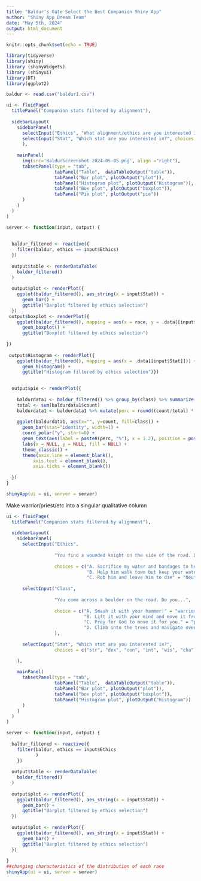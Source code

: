 ```yaml
---
title: "Baldur's Gate Select the Best Companion Shiny App"
author: "Shiny App Dream Team"
date: "May 5th, 2024"
output: html_document
---
```


```r
knitr::opts_chunk$set(echo = TRUE)
```

```r
library(tidyverse)
library(shiny)
library (shinyWidgets)
library (shinyui)
library(DT)
library(ggplot2)

baldur <- read.csv("baldur1.csv")
```

```r
ui <- fluidPage(
  titlePanel("Companion stats filtered by alignment"),
  
  sidebarLayout(
    sidebarPanel(
      selectInput("Ethics", "What alignment/ethics are you interested in?", choices = unique(baldur$ethics)),
      selectInput("Stat", "Which stat are you interested in?", choices = c("str", "dex", "con", "int", "wis", "cha"))
      ),
    
    mainPanel(
      img(src='BaldurScreenshot 2024-05-05.png', align ="right"),
      tabsetPanel(type = "tab",
                  tabPanel("Table",  dataTableOutput("table")),
                  tabPanel("Bar plot", plotOutput("plot")),
                  tabPanel("Histogram plot", plotOutput("Histogram")),
                  tabPanel("Box plot", plotOutput("boxplot")),
                  tabPanel("Pie plot", plotOutput("pie"))
      )
    )
  )
)

server <- function(input, output) {
  
  
  baldur_filtered <- reactive({
    filter(baldur, ethics == input$Ethics)
  })
  
  output$table <- renderDataTable(
    baldur_filtered()
  )
  
  output$plot <- renderPlot({
    ggplot(baldur_filtered(), aes_string(x = input$Stat)) +
      geom_bar() +
      ggtitle("Barplot filtered by ethics selection")
  })
 output$boxplot <- renderPlot({
    ggplot(baldur_filtered(), mapping = aes(x = race, y = .data[[input$Stat]])) +
      geom_boxplot() +
      ggtitle("Boxplot filtered by ethics selection") 
  
})
 
 output$Histogram <- renderPlot({
    ggplot(baldur_filtered(), mapping = aes(x = .data[[input$Stat]])) +
      geom_histogram() +
      ggtitle("Histogram filtered by ethics selection")})
 

  output$pie <- renderPlot({
    
    baldurdata1 <- baldur_filtered() %>% group_by(class) %>% summarize(count = n())
    total <- sum(baldurdata1$count)
    baldurdata1 <- baldurdata1 %>% mutate(perc = round((count/total) * 100, 2))
    
    ggplot(baldurdata1, aes(x="", y=count, fill=class)) +
      geom_bar(stat="identity", width=1) +
      coord_polar("y", start=0) +
      geom_text(aes(label = paste0(perc, "%"), x = 1.2), position = position_stack(vjust=0.5, )) +
      labs(x = NULL, y = NULL, fill = NULL) +
      theme_classic() +
      theme(axis.line = element_blank(),
          axis.text = element_blank(),
          axis.ticks = element_blank())
  
  })
}

shinyApp(ui = ui, server = server)
```
Make warrior/priest/etc into a singular qualitative column
```r
ui <- fluidPage(
  titlePanel("Companion stats filtered by alignment"),
  
  sidebarLayout(
    sidebarPanel(
      selectInput("Ethics", 
                  
                  "You find a wounded knight on the side of the road. Do you...",
                  
                  choices = c("A. Sacrifice my water and bandages to help him" = "Lawful", 
                              "B. Help him walk town but keep your water" = "Chaotic", 
                              "C. Rob him and leave him to die" = "Neutral")),
      
      selectInput("Class",
        
                  "You come across a boulder on the road. Do you...",
        
                  choice = c("A. Smash it with your hammer!" = "warrior",
                             "B. Lift it with your mind and move it from the road." = "wizard",
                             "C. Pray for God to move it for you." = "priest",
                             "D. Climb into the trees and navigate over it in the tree cover." = "rogue")
                  ),
      
      selectInput("Stat", "Which stat are you interested in?",
                  choices = c("str", "dex", "con", "int", "wis", "cha"))

    ),
    
    mainPanel(
      tabsetPanel(type = "tab",
                  tabPanel("Table",  dataTableOutput("table")),
                  tabPanel("Bar plot", plotOutput("plot")),
                  tabPanel("box plot", plotOutput("boxplot")),
                  tabPanel("Histogram plot", plotOutput("Histogram"))
      )
    )
  )
)

server <- function(input, output) {
  
  baldur_filtered <- reactive({
    filter(baldur, ethics == input$Ethics
           )  
    })
  
  output$table <- renderDataTable(
    baldur_filtered()
  )
  
  output$plot <- renderPlot({
    ggplot(baldur_filtered(), aes_string(x = input$Stat)) +
      geom_bar() +
      ggtitle("Barplot filtered by ethics selection")
  })
 
  output$plot <- renderPlot({
    ggplot(baldur_filtered(), aes_string(x = input$Stat)) +
      geom_bar() +
      ggtitle("Barplot filtered by ethics selection")
  }) 
  
}
##changing characteristics of the distribution of each race
shinyApp(ui = ui, server = server)

```

